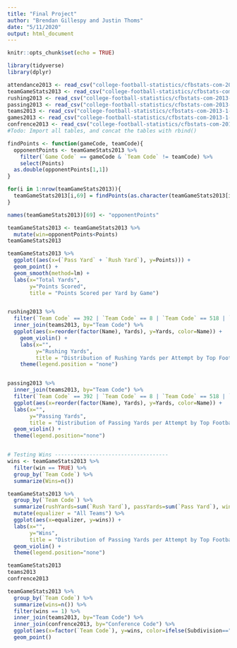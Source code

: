 ---
title: "Final Project"
author: "Brendan Gillespy and Justin Thoms"
date: "5/11/2020"
output: html_document
---

```{r setup, include=FALSE}
knitr::opts_chunk$set(echo = TRUE)
```

```{r libraries, message=FALSE}
library(tidyverse)
library(dplyr)
```


```{r tables, message=FALSE}
attendance2013 <- read_csv("college-football-statistics/cfbstats-com-2013-1-5-20/game-statistics.csv")
teamGameStats2013 <- read_csv("college-football-statistics/cfbstats-com-2013-1-5-20/team-game-statistics.csv")
rushing2013 <- read_csv("college-football-statistics/cfbstats-com-2013-1-5-20/rush.csv")
passing2013 <- read_csv("college-football-statistics/cfbstats-com-2013-1-5-20/pass.csv")
teams2013 <- read_csv("college-football-statistics/cfbstats-com-2013-1-5-20/team.csv")
games2013 <- read_csv("college-football-statistics/cfbstats-com-2013-1-5-20/game.csv")
confrence2013 <- read_csv("college-football-statistics/cfbstats-com-2013-1-5-20/conference.csv")
#Todo: Import all tables, and concat the tables with rbind()
```   

```{r addWinsCol}

findPoints <- function(gameCode, teamCode){
  opponentPoints <- teamGameStats2013 %>%
    filter(`Game Code` == gameCode & `Team Code` != teamCode) %>%
    select(Points)
  as.double(opponentPoints[1,1])
}

for(i in 1:nrow(teamGameStats2013)){
  teamGameStats2013[i,69] = findPoints(as.character(teamGameStats2013[i,2]), as.double(teamGameStats2013[i,1]))
}

names(teamGameStats2013)[69] <- "opponentPoints"

teamGameStats2013 <- teamGameStats2013 %>%
  mutate(win=opponentPoints<Points)
teamGameStats2013
```

```{r graph}

teamGameStats2013 %>%
  ggplot((aes(x=(`Pass Yard` + `Rush Yard`), y=Points))) +
  geom_point() +
  geom_smooth(method=lm) +
  labs(x="Total Yards",
       y="Points Scored",
       title = "Points Scored per Yard by Game")


rushing2013 %>%
  filter(`Team Code` == 392 | `Team Code` == 8 | `Team Code` == 518 | `Team Code` == 147 | `Team Code` == 365 | `Team Code` == 522) %>%
  inner_join(teams2013, by="Team Code") %>%
  ggplot(aes(x=reorder(factor(Name), Yards), y=Yards, color=Name)) +
    geom_violin() +
    labs(x="",
         y="Rushing Yards",
         title = "Distribution of Rushing Yards per Attempt by Top Football Schools") +
    theme(legend.position = "none")


passing2013 %>%
  inner_join(teams2013, by="Team Code") %>%
  filter(`Team Code` == 392 | `Team Code` == 8 | `Team Code` == 518 | `Team Code` == 147 | `Team Code` == 365 | `Team Code` == 522) %>%
  ggplot(aes(x=reorder(factor(Name), Yards), y=Yards, color=Name)) + 
  labs(x="",
       y="Passing Yards",
       title = "Distribution of Passing Yards per Attempt by Top Football Schools") + 
  geom_violin() + 
  theme(legend.position="none")


# Testing Wins ------------------------------------
wins <- teamGameStats2013 %>%
  filter(win == TRUE) %>%
  group_by(`Team Code`) %>%
  summarize(Wins=n())

teamGameStats2013 %>%
  group_by(`Team Code`) %>%
  summarize(rushYards=sum(`Rush Yard`), passYards=sum(`Pass Yard`), wins=sum(win)) %>%
  mutate(equalizer = "All Teams") %>%
  ggplot(aes(x=equalizer, y=wins)) + 
  labs(x="",
       y="Wins",
       title = "Distribution of Passing Yards per Attempt by Top Football Schools") + 
  geom_violin() + 
  theme(legend.position="none")

teamGameStats2013
teams2013
confrence2013

teamGameStats2013 %>%
  group_by(`Team Code`) %>%
  summarize(wins=n()) %>%
  filter(wins == 1) %>%
  inner_join(teams2013, by="Team Code") %>%
  inner_join(confrence2013, by="Conference Code") %>%
  ggplot(aes(x=factor(`Team Code`), y=wins, color=ifelse(Subdivision=="FBS", "FBS", "FCS"))) +
  geom_point()
```